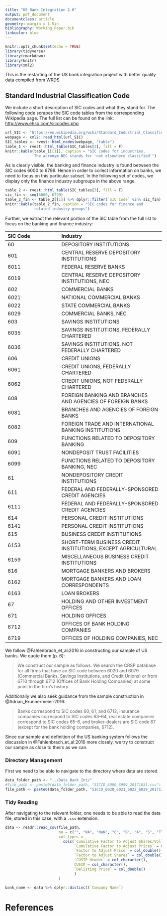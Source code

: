 ```yaml
---
title: "US Bank Integration 2.0"
output: pdf_document
documentclass: article
geometry: margin = 1.5in
bibliography: Working_Paper.bib
linkcolor: blue
---
```


```r
knitr::opts_chunk$set(echo = TRUE)
library(tidyverse)
library(rmarkdown)
library(knitr)
library(xml2)
```

This is the restarting of the US bank integration project with better quality data compiled from WRDS. 


## Standard Industrial Classification Code

We include a short description of SIC codes and what they stand for. The following code scrapes the SIC code tables from the corresponding Wikipedia page. The full list can be found on the link: <http://www.ehso.com/siccodes.php>

```r

url_SIC <- "https://en.wikipedia.org/wiki/Standard_Industrial_Classification"
webpage <- xml2::read_html(url_SIC)
SIC_tables <- rvest::html_nodes(webpage, "table")
table_1 <- rvest::html_table(SIC_tables[2], fill = F)
knitr::kable(table_1[[1]], caption = "SIC codes for industries. 
             The acronym NEC stands for 'not elsewhere classified'")  
```

As is clearly visible, the banking and finance industry is found between the SIC codes 6000 to 6799. Hence in order to collect information on banks, we need to focus on this particular subset. In the following set of codes, we display only the finance industry subgroups in the above range.

```r
table_2 <- rvest::html_table(SIC_tables[3], fill = F)
sic_fin <- seq(6000, 6799)
table_2_fin <- table_2[[1]] %>% dplyr::filter(`SIC Code` %in% sic_fin)
knitr::kable(table_2_fin, caption = "SIC codes for finance and 
             related industry groups")
```

Further, we extract the relevant portion of the SIC table from the full list to focus on the banking and finance industry:

|SIC Code     | Industry                |
|:------------|:------------------------|
|60           |DEPOSITORY INSTITUTIONS  |
| 601         |CENTRAL RESERVE DEPOSITORY INSTITUTIONS|
|   6011      |FEDERAL RESERVE BANKS |
|   6019      |CENTRAL RESERVE DEPOSITORY INSTITUTIONS, NEC|
| 602         |COMMERCIAL BANKS |
|   6021      |NATIONAL COMMERCIAL BANKS |
|   6022      |STATE COMMERCIAL BANKS |
|   6029      |COMMERCIAL BANKS, NEC|
| 603         |SAVINGS INSTITUTIONS |
|   6035      |SAVINGS INSTITUTIONS, FEDERALLY CHARTERED|
|   6036      |SAVINGS INSTITUTIONS, NOT FEDERALLY CHARTERED|
| 606         |CREDIT UNIONS |
|   6061      |CREDIT UNIONS, FEDERALLY CHARTERED |
|   6062      |CREDIT UNIONS, NOT FEDERALLY CHARTERED |
| 608         |FOREIGN BANKING AND BRANCHES AND AGENCIES OF FOREIGN BANKS |
|   6081      |BRANCHES AND AGENCIES OF FOREIGN BANKS |
|   6082      |FOREIGN TRADE AND INTERNATIONAL BANKING INSTITUTIONS |
| 609         |FUNCTIONS RELATED TO DEPOSITORY BANKING |
|   6091      |NONDEPOSIT TRUST FACILITIES |
|   6099      |FUNCTIONS RELATED TO DEPOSITORY BANKING, NEC|
|61           |NONDEPOSITORY CREDIT INSTITUTIONS |
| 611         |FEDERAL AND FEDERALLY-SPONSORED CREDIT AGENCIES |
|   6111      |FEDERAL AND FEDERALLY-SPONSORED CREDIT AGENCIES |
| 614         |PERSONAL CREDIT INSTITUTIONS |
|   6141      |PERSONAL CREDIT INSTITUTIONS |
| 615         |BUSINESS CREDIT INSTITUTIONS |
|   6153      |SHORT-TERM BUSINESS CREDIT INSTITUTIONS, EXCEPT AGRICULTURAL |
|   6159      |MISCELLANEOUS BUSINESS CREDIT INSTITUTIONS |
| 616         |MORTGAGE BANKERS AND BROKERS |
|   6162      |MORTGAGE BANKERS AND LOAN CORRESPONDENTS |
|   6163      |LOAN BROKERS |
|67           |HOLDING AND OTHER INVESTMENT OFFICES |
| 671         |HOLDING OFFICES |
|   6712      |OFFICES OF BANK HOLDING COMPANIES |
|   6719      |OFFICES OF HOLDING COMPANIES, NEC|

We follow @Fahlenbrach_et_al:2016 in constructing our sample of US banks. We quote them (p. 6):

>We construct our sample as follows. We search the CRSP database for all firms that have an SIC code
>between 6020 and 6079 (Commercial Banks, Savings Institutions, and Credit Unions) or from 6710
>through 6712 (Offices of Bank Holding Companies) at some point in the firm’s history.

Additionally we also seek guidance from the sample construction in @Adrian_Brunnermeier:2016:

>Banks correspond to SIC codes 60, 61, and 6712; insurance companies correspond to SIC codes 63–64, 
>real estate companies correspond to SIC codes 65–6, and broker-dealers are SIC code 67 (except for
>the bank holding companies, 6712).

Since our sample and definition of the US banking system follows the discussion in @Fahlenbrach_et_al:2016 more closely, we try to construct our sample as close to theirs as we can.

### Directory Management

First we need to be able to navigate to the directory where data are stored.

```r

data_folder_path <- "../Data_Bank_Int/"
#file_path <- paste0(data_folder_path, "SICCD_6000_6999_20171031.csv")
file_path <- paste0(data_folder_path, "SICCD_6020_6021_6022_6029_20171102.csv")
```

### Tidy Reading

After navigating to the relevant folder, one needs to be able to read the data file, stored in this case, with a `.csv` extension.

```r

data <- readr::read_csv(file_path, 
                        na = c("", "NA", "NaN", "C", "B", "A", "S", "T"), 
                        col_types = 
                          cols(`Cumulative Factor to Adjust Shares/Vol` = col_double(),
                               `Cumulative Factor to Adjust Prices` = col_double(),
                               `Factor to Adjust Price` = col_double(),
                               `Factor to Adjust Shares` = col_double(),
                               `CUSIP Header` = col_character(),
                               CUSIP = col_character(),
                               `Delisting Price` = col_double()
                               )
                        )

bank_name <- data %>% dplyr::distinct(`Company Name`)
```



# References
